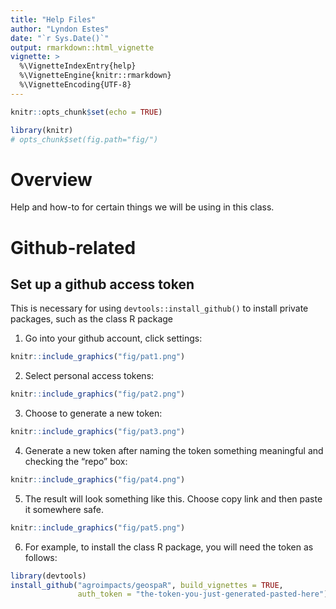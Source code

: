 ```yaml
---
title: "Help Files"
author: "Lyndon Estes"
date: "`r Sys.Date()`"
output: rmarkdown::html_vignette
vignette: >
  %\VignetteIndexEntry{help}
  %\VignetteEngine{knitr::rmarkdown}
  %\VignetteEncoding{UTF-8}
---
```



```r
knitr::opts_chunk$set(echo = TRUE)
```

```r
library(knitr)
# opts_chunk$set(fig.path="fig/")
```

# Overview
Help and how-to for certain things we will be using in this class.


# Github-related
## Set up a github access token

This is necessary for using `devtools::install_github()` to install private packages, such as the class R package

1. Go into your github account, click settings:

```r
knitr::include_graphics("fig/pat1.png")
```

2. Select personal access tokens:

```r
knitr::include_graphics("fig/pat2.png")
```

3. Choose to generate a new token:

```r
knitr::include_graphics("fig/pat3.png")
```

4. Generate a new token after naming the token something meaningful and checking the "repo" box:

```r
knitr::include_graphics("fig/pat4.png")
```

5. The result will look something like this. Choose copy link and then paste it somewhere safe. 
```r
knitr::include_graphics("fig/pat5.png")
```

6. For example, to install the class R package, you will need the token as follows: 
```r
library(devtools)
install_github("agroimpacts/geospaR", build_vignettes = TRUE, 
               auth_token = "the-token-you-just-generated-pasted-here"))

```





